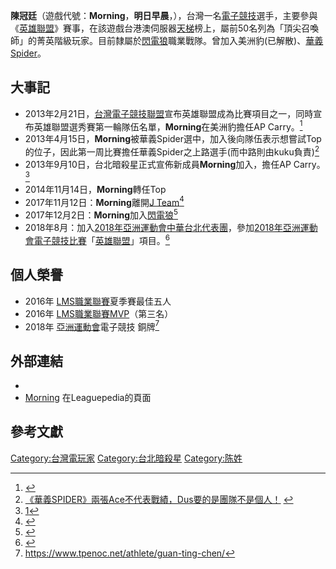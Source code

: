 {{NOT|盧冠廷}}
{{refimprove|date=2022年2月}}
{{Infobox Pro Gaming player
| ID            = Morning、明日早晨
| image name = [[File:1511092_794949713865083_2085706625_n.jpg|250px]]
| name          = 陳冠廷
| name_trans    = 
| image         = 
| caption       = 
| status        = 現役
| birth_date    = {{Birth date and age|year=1995|month=10|day=23}}
| hometown      = 
| nationality   = {{ROC}}
| league        = 
| coach         = 
| games         = [[英雄聯盟|英雄聯盟]]
| role          = 
| earnings      = 
| championships =
| nickname      = 明晨祖{{Citation needed|time=2022-02-25T03:37:14+00:00}}
| website       = 
| years1        = 2012年-2013年
| team1         = 美洲豹
| years2        = 2013年
| team2         = [[華義Spider|華義Spider]]
| years3        = 2013年-2016年
| team3         = [[台北暗殺星|台北暗殺星]]
| years4        = 2016年-2017年
| team4         = [[J戰隊|J戰隊]]
| years5        = 2017年-2019年
| team5         = [[閃電狼|閃電狼]]
}}
'''陳冠廷'''（遊戲代號：'''Morning'''，'''明日早晨'''，{{bd|1995年|10月23日}}），台灣一名[[電子競技|電子競技]]選手，主要參與《[[英雄聯盟|英雄聯盟]]》賽事，在該遊戲台港澳伺服器[[英雄聯盟#天梯|天梯]]榜上，屬前50名列為「頂尖召喚師」的菁英階級玩家。目前隸屬於[[閃電狼|閃電狼]]職業戰隊。曾加入美洲豹(已解散)、[[華義Spider|華義Spider]]。

==大事記==
* 2013年2月21日，[[台灣電子競技聯盟|台灣電子競技聯盟]]宣布英雄聯盟成為比賽項目之一，同時宣布英雄聯盟選秀賽第一輪隊伍名單，'''Morning'''在美洲豹擔任AP Carry。<ref>{{cite web|title=《聯盟》就在週末！《英雄聯盟》即將在電競六年下半季熱身賽登場！|url=http://www.esports.com.tw/news_detail.php?id=4535|archiveurl=https://web.archive.org/web/20160304090044/http://www.esports.com.tw/news_detail.php?id=4535|archivedate=2016-03-04}}</ref>
* 2013年4月15日，'''Morning'''被華義Spider選中，加入後向隊伍表示想嘗試Top的位子，因此第一周比賽擔任華義Spider之上路選手(而中路則由kuku負責)<ref>[http://www.esports.com.tw/news_detail.php?id=4876 《華義SPIDER》兩張Ace不代表戰績，Dus要的是團隊不是個人！] {{webarchive|url=https://web.archive.org/web/20140104205648/http://www.esports.com.tw/news_detail.php?id=4876 |date=2014-01-04 }}</ref>
* 2013年9月10日，台北暗殺星正式宣佈新成員'''Morning'''加入，擔任AP Carry。<ref>[https://www.facebook.com/tpaLoL/posts/578589258880415]</ref>
* 2014年11月14日，'''Morning'''轉任Top
* 2017年11月12日：'''Morning'''離開[[J_Team|J Team]]<ref>{{cite web|title=LOL》JT公布人事異動：BeBe、Jay、Morning、Refrain離隊|url=http://sports.ltn.com.tw/news/breakingnews/2251470|website=自由時報|accessdate=2017-12-07|archive-date=2017-12-07|archive-url=https://web.archive.org/web/20171207140422/http://sports.ltn.com.tw/news/breakingnews/2251470|dead-url=no}}</ref>
* 2017年12月2日：'''Morning'''加入[[閃電狼|閃電狼]]<ref>{{cite web|title=快訊》久等了！ 閃電狼宣布人事異動|url=https://newtalk.tw/news/view/2017-12-02/105674|accessdate=2017-12-07|archive-date=2017-12-07|archive-url=https://web.archive.org/web/20171207141244/https://newtalk.tw/news/view/2017-12-02/105674|dead-url=no}}</ref>
* 2018年8月：加入[[2018年亞洲運動會中華台北代表團|2018年亞洲運動會中華台北代表團]]，參加[[2018年亞洲運動會電子競技比賽|2018年亞洲運動會電子競技比賽]]「[[英雄聯盟|英雄聯盟]]」項目。<ref>{{cite news|title=亞運電競英雄聯盟國手公布 閃電狼先發占3席|url=http://www.cna.com.tw/news/aspt/201806020083-1.aspx|publisher=中央社|date=2018-06-02|accessdate=2018-08-23|archive-date=2018-08-23|archive-url=https://web.archive.org/web/20180823105902/http://www.cna.com.tw/news/aspt/201806020083-1.aspx|dead-url=no}}</ref>

==個人榮譽==
* 2016年 [[2016_LMS職業聯賽|LMS職業聯賽]]夏季賽最佳五人
* 2016年 [[2016_LMS職業聯賽|LMS職業聯賽]]MVP（第三名）
* 2018年 [[亞洲運動會|亞洲運動會]]電子競技 銅牌<ref>https://www.tpenoc.net/athlete/guan-ting-chen/</ref>

==外部連結==
*{{facebook|morninglol|Morning}}
*[https://lol.gamepedia.com/Morning Morning] {{Wayback|url=https://lol.gamepedia.com/Morning |date=20171207193333 }}在Leaguepedia的頁面{{en}}

== 參考文獻 ==
<references/>

{{閃電狼}}
{{台北暗殺星}}

[[Category:台灣電玩家|Category:台灣電玩家]]
[[Category:台北暗殺星|Category:台北暗殺星]]
[[Category:陈姓|Category:陈姓]]